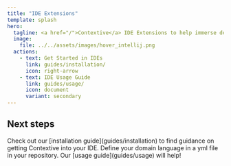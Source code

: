 ```yaml
---
title: "IDE Extensions"
template: splash
hero:
  tagline: <a href="/">Contextive</a> IDE Extensions to help immerse developers in the language of their domains.
  image:
    file: ../../assets/images/hover_intellij.png
  actions:
    - text: Get Started in IDEs
      link: guides/installation/
      icon: right-arrow
    - text: IDE Usage Guide
      link: guides/usage/
      icon: document
      variant: secondary
---
```



## Next steps

<CardGrid stagger>
	<Card title="Install" icon="down-caret">
		Check out our [installation guide](guides/installation) to find guidance on getting Contextive into your IDE.
	</Card>
	<Card title="Define" icon="pencil">
		Define your domain language in a yml file in your repository. Our [usage guide](guides/usage) will help!
	</Card>
</CardGrid>

